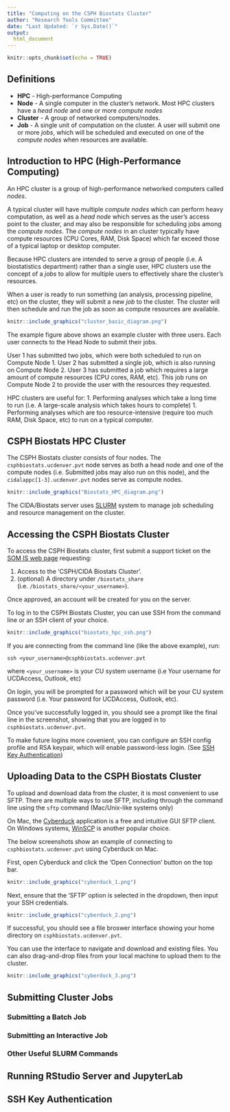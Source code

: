 ```yaml
---
title: "Computing on the CSPH Biostats Cluster"
author: "Research Tools Committee"
date: "Last Updated: `r Sys.Date()`"
output: 
  html_document
---
```


```r
knitr::opts_chunk$set(echo = TRUE)
```

## Definitions
- **HPC** - High-performance Computing
- **Node** - A single computer in the cluster's network. Most HPC clusters have a *head node* and one or more *compute nodes*
- **Cluster** - A group of networked computers/nodes.
- **Job** - A single unit of computation on the cluster. A user will submit one or more *jobs*, which will be scheduled and executed on one of the *compute nodes* when resources are available.

## Introduction to HPC (High-Performance Computing)

An HPC cluster is a group of high-performance networked computers called *nodes*. 

A typical cluster will have multiple *compute nodes* which can perform heavy computation, as well as a *head node* which serves as the user's access point to the cluster, and may also be responsible for scheduling jobs among the *compute nodes*. 
The *compute nodes* in an cluster typically have compute resources (CPU Cores, RAM, Disk Space) which far exceed those of a typical laptop or desktop computer.

Because HPC clusters are intended to serve a group of people (i.e. A biostatistics department) rather than a single user, HPC clusters use the concept of a *jobs* to allow for multiple users to effectively share the cluster's resources.

When a user is ready to run something (an analysis, processing pipeline, etc) on the cluster, they will submit a new *job* to the cluster. The cluster will then schedule and run the job as soon as compute resources are available.

```r
knitr::include_graphics("cluster_basic_diagram.png")
```

The example figure above shows an example cluster with three users. Each user connects to the Head Node to submit their jobs.

 User 1 has submitted two jobs, which were both scheduled to run on Compute Node 1. User 2 has submitted a single job, which is also running on Compute Node 2. User 3 has submitted a job which requires a large amount of compute resources (CPU cores, RAM, etc). This job runs on Compute Node 2 to provide the user with the resources they requested.

HPC clusters are useful for:
1. Performing analyses which take a long time to run (i.e. A large-scale analysis which takes hours to complete)
1. Performing analyses which are too resource-intensive (require too much RAM, Disk Space, etc) to run on a typical computer.

## CSPH Biostats HPC Cluster

The CSPH Biostats cluster consists of four nodes. The `csphbiostats.ucdenver.pvt` node serves as both a head node and one of the compute nodes (i.e. Submitted jobs may also run on this node), and the `cidalappc[1-3].ucdenver.pvt` nodes serve as compute nodes. 

```r
knitr::include_graphics("Biostats_HPC_diagram.png")
```

The CIDA/Biostats server uses [SLURM](https://slurm.schedmd.com) system to manage job scheduling and resource management on the cluster. 

## Accessing the CSPH Biostats Cluster

To access the CSPH Biostats cluster, first submit a support ticket on the [SOM IS web page](https://medschool.cuanschutz.edu/informationservices) requesting:

1. Access to the 'CSPH/CIDA Biostats Cluster'.
2. (optional) A directory under `/biostats_share` (i.e. `/biostats_share/<your_username>`).

Once approved, an account will be created for you on the server.

To log in to the CSPH Biostats Cluster, you can use SSH from the command line or an SSH client of your choice. 

```r
knitr::include_graphics("biostats_hpc_ssh.png")
```

If you are connecting from the command line (like the above example), run:

```shell
ssh <your_username>@csphbiostats.ucdenver.pvt
```

where `<your_username>` is your CU system username (i.e Your username for UCDAccess, Outlook, etc)

On login, you will be prompted for a password which will be your CU system password (i.e. Your password for UCDAccess, Outlook, etc).

Once you've successfully logged in, you should see a prompt like the final line in the screenshot, showing that you are logged in to `csphbiostats.ucdenver.pvt`.

To make future logins more covenient, you can configure an SSH config profile and RSA keypair, which will enable password-less login. (See [SSH Key Authentication](#ssh-key-authentication))

## Uploading Data to the CSPH Biostats Cluster

To upload and download data from the cluster, it is most convenient to use SFTP. There are multiple ways to use SFTP, including through the command line using the `sftp` command (Mac/Unix-like systems only)

On Mac, the [Cyberduck](https://cyberduck.io) application is a free and intuitive GUI SFTP client. On Windows systems, [WinSCP](https://winscp.net/eng/index.php) is another popular choice.

The below screenshots show an example of connecting to `csphbiostats.ucdenver.pvt` using Cyberduck on Mac.

First, open Cyberduck and click the 'Open Connection' button on the top bar.

```r
knitr::include_graphics("cyberduck_1.png")
```

Next, ensure that the 'SFTP' option is selected in the dropdown, then input your SSH credentials.

```r
knitr::include_graphics("cyberduck_2.png")
```

If successful, you should see a file broswer interface showing your home directory on `csphbiostats.ucdenver.pvt`.

You can use the interface to navigate and download and existing files. You can also drag-and-drop files from your local machine to upload them to the cluster.

```r
knitr::include_graphics("cyberduck_3.png")
```

## Submitting Cluster Jobs

### Submitting a Batch Job

### Submitting an Interactive Job

### Other Useful SLURM Commands

## Running RStudio Server and JupyterLab

## SSH Key Authentication


